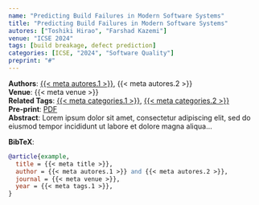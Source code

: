 ```yaml
---
name: "Predicting Build Failures in Modern Software Systems"
title: "Predicting Build Failures in Modern Software Systems"
autores: ["Toshiki Hirao", "Farshad Kazemi"]
venue: "ICSE 2024"
tags: [build breakage, defect prediction]
categories: [ICSE, "2024", "Software Quality"]
preprint: "#"
---
```

**Authors**: [{{< meta autores.1 >}}](../members/toshiki.qmd), {{< meta autores.2 >}}  
**Venue**: {{< meta venue >}}   
**Related Tags**: [{{< meta categories.1 >}}](../list.qmd#category=build+breakage), [{{< meta categories.2 >}}](../list.qmd#category=defect+prediction)  
**Pre-print**: [PDF](#)  
**Abstract**: Lorem ipsum dolor sit amet, consectetur adipiscing elit, sed do eiusmod tempor incididunt ut labore et dolore magna aliqua...   


**BibTeX**:
```bibtex
@article{example,
  title = {{< meta title >}},
  author = {{< meta autores.1 >}} and {{< meta autores.2 >}},
  journal = {{< meta venue >}},
  year = {{< meta tags.1 >}},
}
```